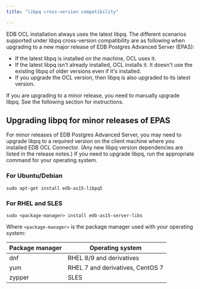```yaml
---
title: "libpq cross-version compatibility"

---
```


<div id="libpq_compatibility" class="registered_link"></div>

EDB OCL installation always uses the latest libpq. The different scenarios supported under libpq cross-version compatibility are as following when upgrading to a new major release of EDB Postgres Advanced Server (EPAS):

-   If the latest libpq is installed on the machine, OCL uses it.
-   If the latest libpq isn't already installed, OCL installs it. It doesn't use the existing libpq of older versions even if it's installed.
-   If you upgrade the OCL version, then libpq is also upgraded to its latest version.

If you are upgrading to a minor release, you need to manually upgrade libpq. See the following section for instructions.

## Upgrading libpq for minor releases of EPAS

For minor releases of EDB Postgres Advanced Server, you may need to upgrade libpq to a required version on the client machine where you installed EDB OCL Connector. (Any new libpq version dependencies are listed in the release notes.) If you need to upgrade libpq, run the appropriate command for your operating system.

### For Ubuntu/Debian

```
sudo apt-get install edb-as15-libpq5
```

### For RHEL and SLES 

```
sudo <package-manager> install edb-as15-server-libs
```

Where `<package-manager>` is the package manager used with your operating system:

| Package manager |         Operating system         |
| --------------- | -------------------------------- |
| dnf             | RHEL 8/9 and derivatives         |
| yum             | RHEL 7 and derivatives, CentOS 7 |
| zypper          | SLES                             |